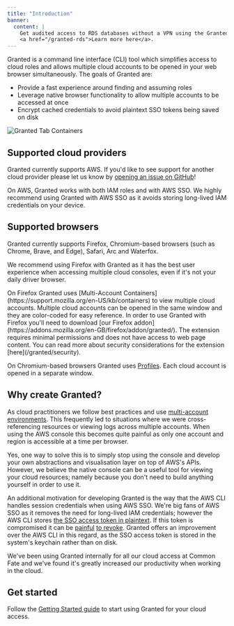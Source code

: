 ```yaml
---
title: "Introduction"
banner:
  content: |
    Get audited access to RDS databases without a VPN using the Granted RDS Plugin.
    <a href="/granted-rds">Learn more here</a>.
---
```



Granted is a command line interface (CLI) tool which simplifies access to cloud roles and allows multiple cloud accounts to be opened in your web browser simultaneously. The goals of Granted are:

- Provide a fast experience around finding and assuming roles
- Leverage native browser functionality to allow multiple accounts to be accessed at once
- Encrypt cached credentials to avoid plaintext SSO tokens being saved on disk

![Granted Tab Containers](./images/tab-containers.png)

## Supported cloud providers

Granted currently supports AWS. If you'd like to see support for another cloud provider please let us know by [opening an issue on GitHub](https://github.com/common-fate/granted/issues)!

On AWS, Granted works with both IAM roles and with AWS SSO. We highly recommend using Granted with AWS SSO as it avoids storing long-lived IAM credentials on your device.

## Supported browsers

Granted currently supports Firefox, Chromium-based browsers (such as Chrome, Brave, and Edge), Safari, Arc and Waterfox.

<Aside type="tip">

We recommend using Firefox with Granted as it has the best user experience when accessing multiple cloud consoles, even if it's not your daily driver browser.

</Aside>
On Firefox Granted uses [Multi-Account Containers](https://support.mozilla.org/en-US/kb/containers) to view multiple cloud accounts. Multiple cloud accounts can be opened in the same window and they are color-coded for easy reference. In order to use Granted with Firefox you'll need to download [our Firefox addon](https://addons.mozilla.org/en-GB/firefox/addon/granted/). The extension requires minimal permissions and does not have access to web page content. You can read more about security considerations for the extension [here](/granted/security).

On Chromium-based browsers Granted uses [Profiles](https://support.google.com/chrome/answer/2364824). Each cloud account is opened in a separate window.

## Why create Granted?

As cloud practitioners we follow best practices and use [multi-account environments](https://aws.amazon.com/organizations/deploying-granted/best-practices/). This frequently led to situations where we were cross-referencing resources or viewing logs across multiple accounts. When using the AWS console this becomes quite painful as only one account and region is accessible at a time per browser.

Yes, one way to solve this is to simply stop using the console and develop your own abstractions and visualisation layer on top of AWS's APIs. However, we believe the native console can be a useful tool for viewing your cloud resources; namely because you don't need to build anything yourself in order to use it.

An additional motivation for developing Granted is the way that the AWS CLI handles session credentials when using AWS SSO. We're big fans of AWS SSO as it removes the need for long-lived IAM credentials; however the AWS CLI stores [the SSO access token in plaintext](https://aws.amazon.com/premiumsupport/knowledge-center/sso-temporary-credentials/). If this token is compromised it can be [painful](https://stackoverflow.com/questions/65848394/how-to-revoke-a-user-session-when-using-aws-sso) [to revoke](https://blog.christophetd.fr/phishing-for-aws-credentials-via-aws-sso-device-code-authentication/#Containment_8211_revoking_AWS_SSO_access_tokens). Granted offers an improvement over the AWS CLI in this regard, as the SSO access token is stored in the system's keychain rather than on disk.

We've been using Granted internally for all our cloud access at Common Fate and we've found it's greatly increased our productivity when working in the cloud.

## Get started

Follow the [Getting Started guide](/granted/getting-started) to start using Granted for your cloud access.
